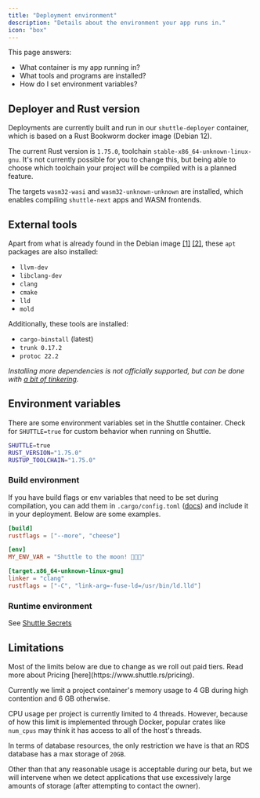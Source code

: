 ```yaml
---
title: "Deployment environment"
description: "Details about the environment your app runs in."
icon: "box"
---
```


This page answers:

- What container is my app running in?
- What tools and programs are installed?
- How do I set environment variables?

## Deployer and Rust version

Deployments are currently built and run in our `shuttle-deployer` container, which is based on a Rust Bookworm docker image (Debian 12).

The current Rust version is `1.75.0`, toolchain `stable-x86_64-unknown-linux-gnu`.
It's not currently possible for you to change this, but being able to choose which toolchain your project will be compiled with is a planned feature.

The targets `wasm32-wasi` and `wasm32-unknown-unknown` are installed, which enables compiling `shuttle-next` apps and WASM frontends.

## External tools

Apart from what is already found in the Debian image [[1]](https://github.com/debuerreotype/docker-debian-artifacts/blob/bfa3d175e4153a23ffb4cf1b573d72408333b4e2/bookworm/rootfs.manifest) [[2]](https://github.com/docker-library/buildpack-deps/blob/fdfe65ea0743aa735b4a5f27cac8e281e43508f5/debian/bookworm/Dockerfile), these `apt` packages are also installed:

- `llvm-dev`
- `libclang-dev`
- `clang`
- `cmake`
- `lld`
- `mold`

Additionally, these tools are installed:

- `cargo-binstall` (latest)
- `trunk 0.17.2`
- `protoc 22.2`

*Installing more dependencies is not officially supported, but can be done with [a bit of tinkering](https://github.com/shuttle-hq/shuttle/issues/703#issuecomment-1515606621).*

## Environment variables

There are some environment variables set in the Shuttle container.
Check for `SHUTTLE=true` for custom behavior when running on Shuttle.

```bash
SHUTTLE=true
RUST_VERSION="1.75.0"
RUSTUP_TOOLCHAIN="1.75.0"
```

### Build environment

If you have build flags or env variables that need to be set during compilation, you can add them in `.cargo/config.toml` ([docs](https://doc.rust-lang.org/cargo/reference/config.html)) and include it in your deployment. Below are some examples.

```toml .cargo/config.toml
[build]
rustflags = ["--more", "cheese"]

[env]
MY_ENV_VAR = "Shuttle to the moon! 🚀🚀🚀"

[target.x86_64-unknown-linux-gnu]
linker = "clang"
rustflags = ["-C", "link-arg=-fuse-ld=/usr/bin/ld.lld"]
```

### Runtime environment

See [Shuttle Secrets](/resources/shuttle-secrets)

## Limitations

<Warning>
  Most of the limits below are due to change as we roll out paid tiers. Read more about Pricing [here](https://www.shuttle.rs/pricing).
</Warning>

Currently we limit a project container's memory usage to 4 GB during high contention and 6 GB otherwise.

CPU usage per project is currently limited to 4 threads. However, because of how this limit is implemented through Docker, popular crates like `num_cpus` may think it has access to all of the host's threads.

In terms of database resources, the only restriction we have is that an RDS database has a max storage of `20GB`.

Other than that any reasonable usage is acceptable during our beta, but we will intervene when we detect applications that use excessively large amounts of storage (after attempting to contact the owner).
